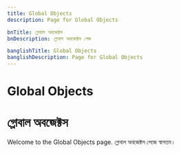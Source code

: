 ```yaml
---
title: Global Objects
description: Page for Global Objects

bnTitle: গ্লোবাল অবজেক্টস
bnDescription: গ্লোবাল অবজেক্টস পেজ

banglishTitle: Global Objects
banglishDescription: Page for Global Objects
---
```


# <I18nEnglish>Global Objects</I18nEnglish>
# <I18nBangla>গ্লোবাল অবজেক্টস</I18nBangla>


<I18nEnglish>
Welcome to the Global Objects page.
</I18nEnglish>

<I18nBangla>
গ্লোবাল অবজেক্টস পেজে স্বাগতম।
</I18nBangla>


